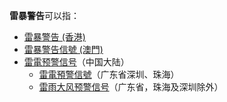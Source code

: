 '''雷暴警告'''可以指：
* [[雷暴警告_(香港)|雷暴警告 (香港)]]
* [[雷暴警告信號_(澳門)|雷暴警告信號 (澳門)]]
* [[突发气象灾害预警信号#雷电|雷電预警信号]]（中国大陆）
** [[广东省气象灾害预警信号#雷電（深圳、珠海）|雷電預警信號]]（广东省深圳、珠海）
** [[广东省气象灾害预警信号#雷雨大风|雷雨大风预警信号]]（广东省，珠海及深圳除外）
{{disambig|cat=組織機構消歧義}}